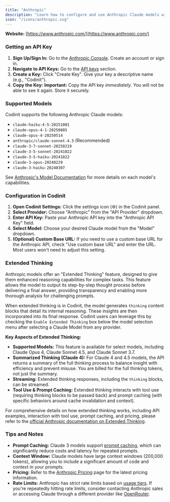 ```yaml
---
title: "Anthropic"
description: "Learn how to configure and use Anthropic Claude models with Codinit. Covers API key setup, model selection, and advanced features like prompt caching."
icon: "/icons/anthropic.svg"
---
```


**Website:** [https://www.anthropic.com/](https://www.anthropic.com/)

### Getting an API Key

1.  **Sign Up/Sign In:** Go to the [Anthropic Console](https://console.anthropic.com/). Create an account or sign in.
2.  **Navigate to API Keys:** Go to the [API keys](https://console.anthropic.com/settings/keys) section.
3.  **Create a Key:** Click "Create Key". Give your key a descriptive name (e.g., "Codinit").
4.  **Copy the Key:** **Important:** Copy the API key _immediately_. You will not be able to see it again. Store it securely.

### Supported Models

Codinit supports the following Anthropic Claude models:

-   `claude-haiku-4-5-20251001`
-   `claude-opus-4-1-20250805`
-   `claude-opus-4-20250514`
-   `anthropic/claude-sonnet-4.5` (Recommended)
-   `claude-3-7-sonnet-20250219`
-   `claude-3-5-sonnet-20241022`
-   `claude-3-5-haiku-20241022`
-   `claude-3-opus-20240229`
-   `claude-3-haiku-20240307`

See [Anthropic's Model Documentation](https://docs.anthropic.com/en/docs/about-claude/models) for more details on each model's capabilities.

### Configuration in Codinit

1.  **Open Codinit Settings:** Click the settings icon (⚙️) in the Codinit panel.
2.  **Select Provider:** Choose "Anthropic" from the "API Provider" dropdown.
3.  **Enter API Key:** Paste your Anthropic API key into the "Anthropic API Key" field.
4.  **Select Model:** Choose your desired Claude model from the "Model" dropdown.
5.  **(Optional) Custom Base URL:** If you need to use a custom base URL for the Anthropic API, check "Use custom base URL" and enter the URL. Most users won't need to adjust this setting.

### Extended Thinking

Anthropic models offer an "Extended Thinking" feature, designed to give them enhanced reasoning capabilities for complex tasks. This feature allows the model to output its step-by-step thought process before delivering a final answer, providing transparency and enabling more thorough analysis for challenging prompts.

When extended thinking is in Codinit, the model generates `thinking` content blocks that detail its internal reasoning. These insights are then incorporated into its final response.
Codinit users can leverage this by checking the `Enable Extended Thinking` box below the model selection menu after selecting a Claude Model from any provider.

**Key Aspects of Extended Thinking:**

-   **Supported Models:** This feature is available for select models, including Claude Opus 4, Claude Sonnet 4.5, and Claude Sonnet 3.7.
-   **Summarized Thinking (Claude 4):** For Claude 4 and 4.5 models, the API returns a summary of the full thinking process to balance insight with efficiency and prevent misuse. You are billed for the full thinking tokens, not just the summary.
-   **Streaming:** Extended thinking responses, including the `thinking` blocks, can be streamed.
-   **Tool Use & Prompt Caching:** Extended thinking interacts with tool use (requiring thinking blocks to be passed back) and prompt caching (with specific behaviors around cache invalidation and context).

For comprehensive details on how extended thinking works, including API examples, interaction with tool use, prompt caching, and pricing, please refer to the [official Anthropic documentation on Extended Thinking](https://docs.anthropic.com/en/docs/build-with-claude/extended-thinking).

### Tips and Notes

-   **Prompt Caching:** Claude 3 models support [prompt caching](https://docs.anthropic.com/en/docs/build-with-claude/prompt-caching), which can significantly reduce costs and latency for repeated prompts.
-   **Context Window:** Claude models have large context windows (200,000 tokens), allowing you to include a significant amount of code and context in your prompts.
-   **Pricing:** Refer to the [Anthropic Pricing](https://www.anthropic.com/pricing) page for the latest pricing information.
-   **Rate Limits:** Anthropic has strict rate limits based on [usage tiers](https://docs.anthropic.com/en/api/rate-limits#requirements-to-advance-tier). If you're repeatedly hitting rate limits, consider contacting Anthropic sales or accessing Claude through a different provider like [OpenRouter](/providers/openrouter).
